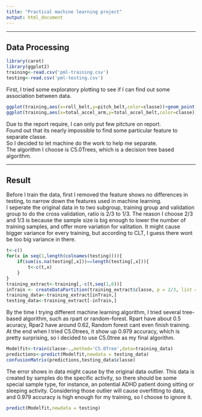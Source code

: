 ```yaml
---
title: "Practical machine learning project"
output: html_document
---
```


--------------  

## Data Processing
  
```r
library(caret)
library(ggplot2)
training<-read.csv('pml-training.csv')
testing<-read.csv('pml-testing.csv')
```

First, I tried some exploratory plotting to see if I can find out some association between data.  

```r
ggplot(training,aes(x=roll_belt,y=pitch_belt,color=classe))+geom_point()
ggplot(training,aes(x=total_accel_arm,y=total_accel_belt,color=classe))+geom_point()
```
  
Due to the report require, I can only put few pitcture on report.  
Found out that its nearly impossible to find some particular feature to separate classe.  
So I decided to let machine do the work to help me separate.  
The algorithm I choose is C5.0Trees, which is a decision tree based algorithm.  

------  

## Result  

Before I train the data, first I removed the feature shows no differences in testing, to narrow down the features used in machine learning.  
I seperate the original data in to two subgroup, training group and validation group to do the cross validation, ratio is 2/3 to 1/3. The reason I choose 2/3 and 1/3 is because the sample size is big enough to lower the number of training samples, and offer more variation for valitation. It might cause bigger variance for every training, but according to CLT, I guess there wont be too big variance in there.



```r
t<-c()
for(x in seq(1,length(colnames(testing)))){
    if(sum(is.na(testing[,x]))==length(testing[,x])){
        t<-c(t,x)
    }
}
training_extract<-training[,-c(t,seq(1,6))]
inTrain <- createDataPartition(training_extract$classe, p = 2/3, list = FALSE)
training_data<-training_extract[inTrain,]
testing_data<-training_extract[-inTrain,]
```
  
By the time I trying different machine learning algorithm, I tried several tree-based algorithm, such as rpart or random-forest. Rpart have about 0.5 acuracy, Rpar2 have around 0.62, Random forest cant even finish training. At the end when I tried C5.0trees, it show up 0.979 accuracy, which is pretty surprising, so i decided to use C5.0tree as my final algorithm.

  
```r
Modelfit<-train(classe~.,method='C5.0Tree',data=training_data)
predictions<-predict(Modelfit,newdata = testing_data)
confusionMatrix(predictions,testing_data$classe)
```
  
The error shows in data might cause by the original data outlier. This data is created by samples do the specific activity, so there should be some special sample type, for instance, an potential ADHD patient doing sitting or sleeping activity. Considering those outlier will cause overfitting to data, and 0.979 accuracy is high enough for my training, so I choose to ignore it.

```r
predict(Modelfit,newdata = testing)
```
